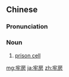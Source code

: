 ==Chinese==
{{zh-forms}}

===Pronunciation===
{{zh-pron
|m=láofáng
|c=lou4 fong2
|cat=n
}}

===Noun===
{{zh-noun}}

# [[prison cell]]

{{zh-cat|Advanced}}

[[mg:牢房]]
[[ja:牢房]]
[[zh:牢房]]